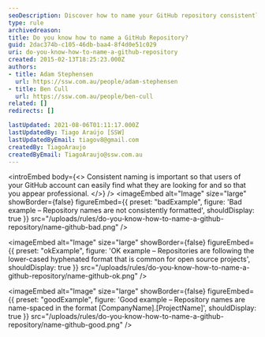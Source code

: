 ```yaml
---
seoDescription: Discover how to name your GitHub repository consistently for easier discovery and a professional touch
type: rule
archivedreason:
title: Do you know how to name a GitHub Repository?
guid: 2dac374b-c105-46db-baa4-8f4d0e51c029
uri: do-you-know-how-to-name-a-github-repository
created: 2015-02-13T18:25:23.000Z
authors:
- title: Adam Stephensen
  url: https://ssw.com.au/people/adam-stephensen
- title: Ben Cull
  url: https://ssw.com.au/people/ben-cull
related: []
redirects: []

lastUpdated: 2021-08-06T01:11:17.000Z
lastUpdatedBy: Tiago Araújo [SSW]
lastUpdatedByEmail: tiagov8@gmail.com
createdBy: TiagoAraujo
createdByEmail: TiagoAraujo@ssw.com.au
---
```


<introEmbed
  body={<>
Consistent naming is important so that users of your GitHub account can easily find what they are looking for and so that you appear professional.
  </>}
/>
<imageEmbed
  alt="Image"
  size="large"
  showBorder={false}
  figureEmbed={{
    preset: "badExample",
    figure: 'Bad example – Repository names are not consistently formatted',
    shouldDisplay: true
  }}
  src="/uploads/rules/do-you-know-how-to-name-a-github-repository/name-github-bad.png"
/>

<imageEmbed
  alt="Image"
  size="large"
  showBorder={false}
  figureEmbed={{
    preset: "okExample",
    figure: 'OK example – Repositories are following the lower-cased hyphenated format that is common for open source projects',
    shouldDisplay: true
  }}
  src="/uploads/rules/do-you-know-how-to-name-a-github-repository/name-github-ok.png"
/>

<imageEmbed
  alt="Image"
  size="large"
  showBorder={false}
  figureEmbed={{
    preset: "goodExample",
    figure: 'Good example – Repository names are name-spaced in the format [CompanyName].[ProjectName]',
    shouldDisplay: true
  }}
  src="/uploads/rules/do-you-know-how-to-name-a-github-repository/name-github-good.png"
/>
